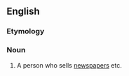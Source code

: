 ==English==

===Etymology===
{{compound|en|news|dealer}}

===Noun===
{{en-noun}}

# A person who sells [[newspapers]] etc.